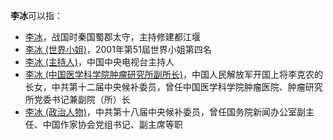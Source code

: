 '''李冰'''可以指：
* [[李冰|李冰]]，战国时秦国蜀郡太守，主持修建都江堰
* [[李冰_(世界小姐)|李冰 (世界小姐)]]，2001年第51屆世界小姐第四名
* [[李冰_(主持人)|李冰 (主持人)]]，中国中央电视台主持人
* [[李冰_(中国医学科学院肿瘤研究所副所长)|李冰 (中国医学科学院肿瘤研究所副所长)]]，中国人民解放军开国上将李克农的长女，中共第十二届中央候补委员，曾任中国医学科学院肿瘤医院、肿瘤研究所党委书记兼副院（所）长
* [[李冰_(政治人物)|李冰 (政治人物)]]，中共第十八届中央候补委员，曾任国务院新闻办公室副主任、中国作家协会党组书记、副主席等职
{{Disambiguation|B|cat=二字李姓人名消歧义}}